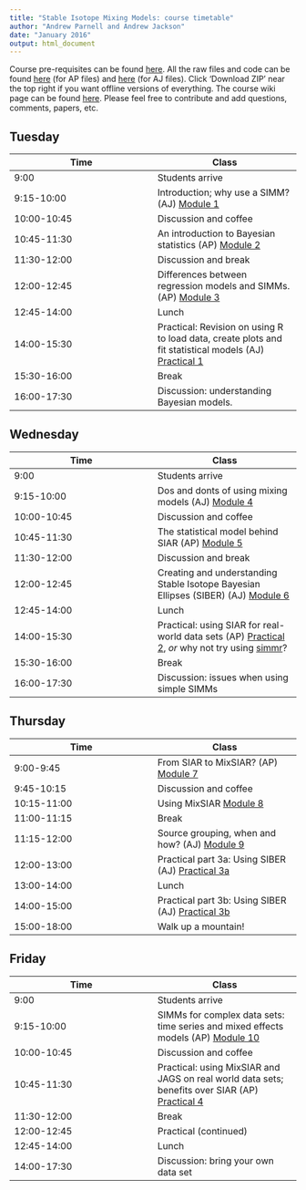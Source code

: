 ```yaml
---
title: "Stable Isotope Mixing Models: course timetable"
author: "Andrew Parnell and Andrew Jackson"
date: "January 2016"
output: html_document
---
```


Course pre-requisites can be found [here](https://rawgit.com/andrewcparnell/simms_course/master/Prerequisites.html). All the raw files and code can be found [here](https://github.com/andrewcparnell/simms_course) (for AP files) and [here](https://github.com/AndrewLJackson/SIAR-examples-and-queries) (for AJ files). Click 'Download ZIP' near the top right if you want offline versions of everything. The course wiki page can be found [here](https://github.com/AndrewLJackson/SIA-for-Ecologists/wiki). Please feel free to contribute and add questions, comments, papers, etc. 

## Tuesday

Time  | Class
------------- | -------------
9:00  | Students arrive
9:15-10:00 | Introduction; why use a SIMM? (AJ) [Module 1](https://rawgit.com/andrewljackson/SIAR-examples-and-queries/master/learning-resources/intro-why-use-a-SIMM.html)
10:00-10:45 | Discussion and coffee 
10:45-11:30 | An introduction to Bayesian statistics (AP) [Module 2](https://rawgit.com/andrewcparnell/simms_course/master/ap_notes/mod_2_intro_bayes/module_2_introbayes.html)
11:30-12:00 | Discussion and break 
12:00-12:45 | Differences between regression models and SIMMs. (AP) [Module 3](https://rawgit.com/andrewcparnell/simms_course/master/ap_notes/mod_3_reg_and_simms/module_3_reg_and_simms.html)
12:45-14:00 | Lunch
14:00-15:30 | Practical: Revision on using R to load data, create plots and fit statistical models (AJ) [Practical 1](https://rawgit.com/andrewljackson/SIAR-examples-and-queries/master/learning-resources/monday-practical.html)
15:30-16:00 | Break 
16:00-17:30 | Discussion: understanding Bayesian models.

## Wednesday

Time  | Class
------------- | -------------
9:00 | Students arrive 
9:15-10:00 | Dos and donts of using mixing models (AJ) [Module 4](https://rawgit.com/andrewljackson/SIAR-examples-and-queries/master/learning-resources/siar-dos-and-donts.html)
10:00-10:45 | Discussion and coffee 
10:45-11:30 | The statistical model behind SIAR (AP) [Module 5](https://rawgit.com/andrewcparnell/simms_course/master/ap_notes/mod_5_siar_stats/module_5_siar_stats.html)
11:30-12:00 | Discussion and break 
12:00-12:45 | Creating and understanding Stable Isotope Bayesian Ellipses (SIBER) (AJ) [Module 6](https://rawgit.com/andrewljackson/SIAR-examples-and-queries/master/learning-resources/siber-intro.html)
12:45-14:00 | Lunch 
14:00-15:30 | Practical: using SIAR for real-world data sets (AP) [Practical 2](https://rawgit.com/andrewcparnell/simms_course/master/ap_notes/prac_2_using_siar/prac_2_using_siar.html), _or_ why not try using [simmr](https://rawgit.com/andrewcparnell/simmr/master/vignettes/simmr.html)? 
15:30-16:00 | Break
16:00-17:30 | Discussion: issues when using simple SIMMs 

## Thursday

Time  | Class
------------- | -------------
9:00-9:45 | From SIAR to MixSIAR? (AP) [Module 7](https://rawgit.com/andrewcparnell/simms_course/master/ap_notes/mod_7_siar_mixsiar/module_7_siar_mixsiar.html)
9:45-10:15 | Discussion and coffee 
10:15-11:00 | Using MixSIAR [Module 8](https://rawgit.com/andrewcparnell/simms_course/master/ap_notes/mod_8_complex_simms/module_8_using_mixsiar.html)
11:00-11:15 | Break 
11:15-12:00 | Source grouping, when and how? (AJ) [Module 9](https://github.com/AndrewLJackson/SIAR-examples-and-queries/blob/master/siar-mixing-models/source_aggregation.r)
12:00-13:00 | Practical part 3a: Using SIBER (AJ) [Practical 3a](https://rawgit.com/andrewljackson/SIAR-examples-and-queries/master/learning-resources/siber-comparing-communities.html)
13:00-14:00 | Lunch 
14:00-15:00 | Practical part 3b: Using SIBER (AJ) [Practical 3b](https://rawgit.com/andrewljackson/SIAR-examples-and-queries/master/learning-resources/siber-comparing-populations.html)
15:00-18:00 | Walk up a mountain!

## Friday

Time  | Class
------------- | -------------
9:00 | Students arrive
9:15-10:00 | SIMMs for complex data sets: time series and mixed effects models (AP) [Module 10](https://rawgit.com/andrewcparnell/simms_course/master/ap_notes/mod_10_building_simms/module_10_complx_SIMMs.html)
10:00-10:45 | Discussion and coffee
10:45-11:30 | Practical: using MixSIAR and JAGS on real world data sets; benefits over SIAR (AP) [Practical 4](https://rawgit.com/andrewcparnell/simms_course/master/ap_notes/prac_4_mixsiar_and_jags/prac_4_mixsiar_and_jags.html)
11:30-12:00 | Break 
12:00-12:45 | Practical (continued)
12:45-14:00 | Lunch
14:00-17:30 | Discussion: bring your own data set

